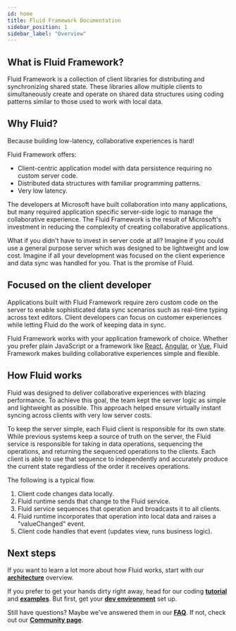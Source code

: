 ```yaml
---
id: home
title: Fluid Framework Documentation
sidebar_position: 1
sidebar_label: "Overview"
---
```


## What is Fluid Framework?

Fluid Framework is a collection of client libraries for distributing and synchronizing shared state.
These libraries allow multiple clients to simultaneously create and operate on shared data structures using coding patterns similar to those used to work with local data.

## Why Fluid?

Because building low-latency, collaborative experiences is hard!

Fluid Framework offers:

*   Client-centric application model with data persistence requiring no custom server code.
*   Distributed data structures with familiar programming patterns.
*   Very low latency.

The developers at Microsoft have built collaboration into many applications, but many required application specific
server-side logic to manage the collaborative experience. The Fluid Framework is the result of Microsoft's investment
in reducing the complexity of creating collaborative applications.

What if you didn't have to invest in server code at all? Imagine if you could use a general purpose server
which was designed to be lightweight and low cost. Imagine if all your development was focused on the client
experience and data sync was handled for you. That is the promise of Fluid.

## Focused on the client developer

Applications built with Fluid Framework require zero custom code on the server to enable sophisticated data sync
scenarios such as real-time typing across text editors. Client developers can focus on customer experiences while
letting Fluid do the work of keeping data in sync.

Fluid Framework works with your application framework of choice.
Whether you prefer plain JavaScript or a framework like [React](https://react.dev), [Angular](https://angular.io),
or [Vue](https://vuejs.org), Fluid Framework makes building collaborative experiences simple and flexible.

## How Fluid works

Fluid was designed to deliver collaborative experiences with blazing performance. To achieve this goal, the team kept
the server logic as simple and lightweight as possible. This approach helped ensure virtually instant syncing across
clients with very low server costs.

To keep the server simple, each Fluid client is responsible for its own state. While previous systems keep a source of
truth on the server, the Fluid service is responsible for taking in data operations, sequencing the operations, and
returning the sequenced operations to the clients. Each client is able to use that sequence to independently and
accurately produce the current state regardless of the order it receives operations.

The following is a typical flow.

1. Client code changes data locally.
2. Fluid runtime sends that change to the Fluid service.
3. Fluid service sequences that operation and broadcasts it to all clients.
4. Fluid runtime incorporates that operation into local data and raises a "valueChanged" event.
5. Client code handles that event (updates view, runs business logic).

## Next steps

If you want to learn a lot more about how Fluid works, start with our
**[architecture](./concepts/architecture)** overview.

If you prefer to get your hands dirty right away, head for our coding **[tutorial](./start/tutorial)** and
**[examples](./start/examples)**.
But first, get your **[dev environment](./start/quick-start)** set up.

Still have questions? Maybe we've answered them in our **[FAQ](./faq)**.
If not, check out our
**[Community page](./community)**.
